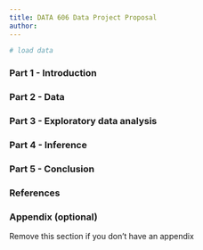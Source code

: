 ```yaml
---
title: DATA 606 Data Project Proposal
author: 
---
```



```r
# load data

```


### Part 1 - Introduction


### Part 2 - Data


### Part 3 - Exploratory data analysis


### Part 4 - Inference


### Part 5 - Conclusion


### References


### Appendix (optional)

Remove this section if you don't have an appendix